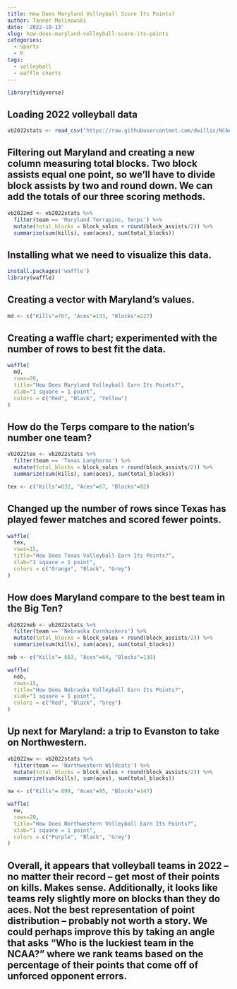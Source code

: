 ```yaml
---
title: How Does Maryland Volleyball Score Its Points?
author: Tanner Malinowski
date: '2022-10-13'
slug: how-does-maryland-volleyball-score-its-points
categories:
  - Sports
  - R
tags:
  - volleyball
  - waffle charts
---
```

```r
library(tidyverse)
```

## Loading 2022 volleyball data ##
```r
vb2022stats <- read_csv("https://raw.githubusercontent.com/dwillis/NCAAWomensVolleyballData/main/data/ncaa_womens_volleyball_matchstats_2022.csv")
```

## Filtering out Maryland and creating a new column measuring total blocks. Two block assists equal one point, so we'll have to divide block assists by two and round down. We can add the totals of our three scoring methods. ##
```r
vb2022md <- vb2022stats %>% 
  filter(team == 'Maryland Terrapins, Terps') %>% 
  mutate(total_blocks = block_solos + round(block_assists/2)) %>% 
  summarize(sum(kills), sum(aces), sum(total_blocks))
```

## Installing what we need to visualize this data. ##
```r
install.packages('waffle')
library(waffle)
```

## Creating a vector with Maryland's values. ##
```r
md <- c("Kills"=767, "Aces"=133, "Blocks"=227)
```

## Creating a waffle chart; experimented with the number of rows to best fit the data. ##
```r
waffle(
  md,
  rows=20,
  title="How Does Maryland Volleyball Earn Its Points?",
  xlab="1 square = 1 point",
  colors = c("Red", "Black", "Yellow")
)
```

## How do the Terps compare to the nation's number one team? ##
```r
vb2022tex <- vb2022stats %>% 
  filter(team == 'Texas Longhorns') %>% 
  mutate(total_blocks = block_solos + round(block_assists/2)) %>% 
  summarize(sum(kills), sum(aces), sum(total_blocks))
```

```r
tex <- c("Kills"=632, "Aces"=67, "Blocks"=92)
```

## Changed up the number of rows since Texas has played fewer matches and scored fewer points. ##
```r
waffle(
  tex,
  rows=15,
  title="How Does Texas Volleyball Earn Its Points?",
  xlab="1 square = 1 point",
  colors = c("Orange", "Black", "Grey")
)
```

## How does Maryland compare to the best team in the Big Ten? ##
```r
vb2022neb <- vb2022stats %>% 
  filter(team == 'Nebraska Cornhuskers') %>% 
  mutate(total_blocks = block_solos + round(block_assists/2)) %>% 
  summarize(sum(kills), sum(aces), sum(total_blocks))
```

```r
neb <- c("Kills"= 683, "Aces"=64, "Blocks"=139)
```

```r
waffle(
  neb,
  rows=15,
  title="How Does Nebraska Volleyball Earn Its Points?",
  xlab="1 square = 1 point",
  colors = c("Red", "Black", "Grey")
)
```


## Up next for Maryland: a trip to Evanston to take on Northwestern. ##
```r
vb2022nw <- vb2022stats %>% 
  filter(team == 'Northwestern Wildcats') %>% 
  mutate(total_blocks = block_solos + round(block_assists/2)) %>% 
  summarize(sum(kills), sum(aces), sum(total_blocks))
```

```r
nw <- c("Kills"= 899, "Aces"=95, "Blocks"=147)
```

```r
waffle(
  nw,
  rows=20,
  title="How Does Northwestern Volleyball Earn Its Points?",
  xlab="1 square = 1 point",
  colors = c("Purple", "Black", "Grey")
)
```
## Overall, it appears that volleyball teams in 2022 -- no matter their record -- get most of their points on kills. Makes sense. Additionally, it looks like teams rely slightly more on blocks than they do aces. Not the best representation of point distribution -- probably not worth a story. We could perhaps improve this by taking an angle that asks "Who is the luckiest team in the NCAA?" where we rank teams based on the percentage of their points that come off of unforced opponent errors. ##